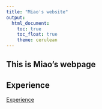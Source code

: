 ```yaml
---
title: "Miao's website"
output: 
  html_document:
    toc: true
    toc_float: true
    theme: cerulean
---
```


## This is Miao's webpage

## Experience
[Experience](experience.html)